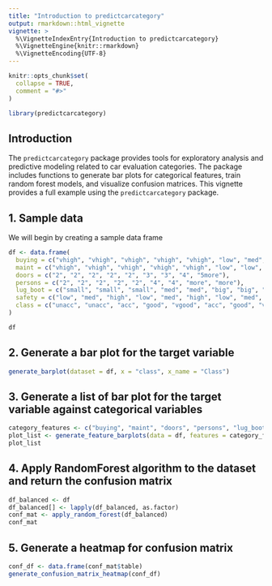 ```yaml
---
title: "Introduction to predictcarcategory"
output: rmarkdown::html_vignette
vignette: >
  %\VignetteIndexEntry{Introduction to predictcarcategory}
  %\VignetteEngine{knitr::rmarkdown}
  %\VignetteEncoding{UTF-8}
---
```


```r
knitr::opts_chunk$set(
  collapse = TRUE,
  comment = "#>"
)
```

```r
library(predictcarcategory)
```

## Introduction

The `predictcarcategory` package provides tools for exploratory analysis and predictive modeling related to car evaluation categories. The package includes functions to generate bar plots for categorical features, train random forest models, and visualize confusion matrices. This vignette provides a full example using the `predictcarcategory` package.

## 1. Sample data

We will begin by creating a sample data frame

```r
df <- data.frame(
  buying = c("vhigh", "vhigh", "vhigh", "vhigh", "vhigh", "low", "med", "low", "med"),
  maint = c("vhigh", "vhigh", "vhigh", "vhigh", "vhigh", "low", "low", "med", "med"),
  doors = c("2", "2", "2", "2", "2", "3", "3", "4", "5more"),
  persons = c("2", "2", "2", "2", "2", "4", "4", "more", "more"),
  lug_boot = c("small", "small", "small", "med", "med", "big", "big", "med", "small"),
  safety = c("low", "med", "high", "low", "med", "high", "low", "med", "high"),
  class = c("unacc", "unacc", "acc", "good", "vgood", "acc", "good", "vgood", "unacc")
)

df
```

## 2. Generate a bar plot for the target variable

```r
generate_barplot(dataset = df, x = "class", x_name = "Class")
```

## 3. Generate a list of bar plot for the target variable against categorical variables

```r
category_features <- c("buying", "maint", "doors", "persons", "lug_boot", "safety")
plot_list <- generate_feature_barplots(data = df, features = category_features)
plot_list
```

## 4. Apply RandomForest algorithm to the dataset and return the confusion matrix

```r
df_balanced <- df
df_balanced[] <- lapply(df_balanced, as.factor)
conf_mat <- apply_random_forest(df_balanced)
conf_mat
```

## 5. Generate a heatmap for confusion matrix

```r
conf_df <- data.frame(conf_mat$table)
generate_confusion_matrix_heatmap(conf_df)
```
